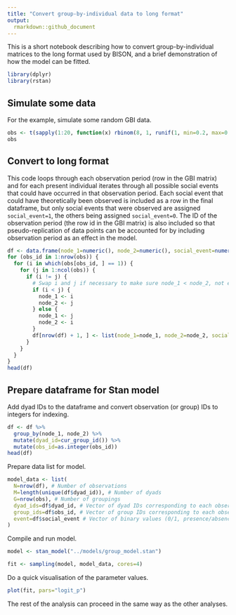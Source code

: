```yaml
---
title: "Convert group-by-individual data to long format"
output:
  rmarkdown::github_document
---
```


This is a short notebook describing how to convert group-by-individual matrices to the long format used by BISON, and a brief demonstration of how the model can be fitted.

```r
library(dplyr)
library(rstan)
```

## Simulate some data

For the example, simulate some random GBI data.

```r
obs <- t(sapply(1:20, function(x) rbinom(8, 1, runif(1, min=0.2, max=0.4))))
obs
```

## Convert to long format

This code loops through each observation period (row in the GBI matrix) and for each present individual iterates through all possible social events that could have occurred in that observation period. Each social event that could have theoretically been observed is included as a row in the final dataframe, but only social events that were observed are assigned `social_event=1`, the others being assigned `social_event=0`. The ID of the observation period (the row id in the GBI matrix) is also included so that pseudo-replication of data points can be accounted for by including observation period as an effect in the model.

```r
df <- data.frame(node_1=numeric(), node_2=numeric(), social_event=numeric(), obs_id=numeric())
for (obs_id in 1:nrow(obs)) {
  for (i in which(obs[obs_id, ] == 1)) {
    for (j in 1:ncol(obs)) {
      if (i != j) {
        # Swap i and j if necessary to make sure node_1 < node_2, not essential but makes things a bit easier when assigning dyad IDs.
        if (i < j) {
          node_1 <- i
          node_2 <- j
        } else {
          node_1 <- j
          node_2 <- i
        }
        df[nrow(df) + 1, ] <- list(node_1=node_1, node_2=node_2, social_event=(obs[obs_id, i] == obs[obs_id, j]), obs_id=obs_id)
      }
    }
  }
}
head(df)
```

## Prepare dataframe for Stan model

Add dyad IDs to the dataframe and convert observation (or group) IDs to integers for indexing.

```r
df <- df %>%
  group_by(node_1, node_2) %>%
  mutate(dyad_id=cur_group_id()) %>%
  mutate(obs_id=as.integer(obs_id))
head(df)
```

Prepare data list for model.

```r
model_data <- list(
  N=nrow(df), # Number of observations
  M=length(unique(df$dyad_id)), # Number of dyads
  G=nrow(obs), # Number of groupings
  dyad_ids=df$dyad_id, # Vector of dyad IDs corresponding to each observation
  group_ids=df$obs_id, # Vector of group IDs corresponding to each observation
  event=df$social_event # Vector of binary values (0/1, presence/absence) corresponding to each observation
)
```

Compile and run model.

```r
model <- stan_model("../models/group_model.stan")
```

```r
fit <- sampling(model, model_data, cores=4)
```

Do a quick visualisation of the parameter values.

```r
plot(fit, pars="logit_p")
```
The rest of the analysis can proceed in the same way as the other analyses.
